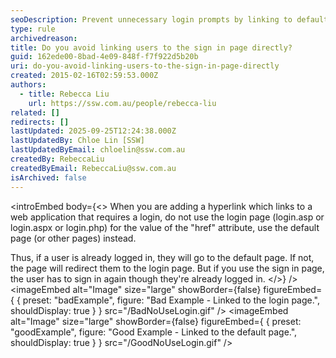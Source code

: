 ```yaml
---
seoDescription: Prevent unnecessary login prompts by linking to default pages instead of the sign-in page, allowing users to seamlessly access protected content if already logged in.
type: rule
archivedreason:
title: Do you avoid linking users to the sign in page directly?
guid: 162ede00-8bad-4e09-848f-f7f922d5b20b
uri: do-you-avoid-linking-users-to-the-sign-in-page-directly
created: 2015-02-16T02:59:53.000Z
authors:
  - title: Rebecca Liu
    url: https://ssw.com.au/people/rebecca-liu
related: []
redirects: []
lastUpdated: 2025-09-25T12:24:38.000Z
lastUpdatedBy: Chloe Lin [SSW]
lastUpdatedByEmail: chloelin@ssw.com.au
createdBy: RebeccaLiu
createdByEmail: RebeccaLiu@ssw.com.au
isArchived: false
---
```


<introEmbed
  body={<>
When you are adding a hyperlink which links to a web application that requires a login, do not use the login page (login.asp or login.aspx or login.php) for the value of the "href" attribute, use the default page (or other pages) instead.

Thus, if a user is already logged in, they will go to the default page.
If not, the page will redirect them to the login page.
But if you use the sign in page, the user has to sign in again though they're already logged in.
  </>}
/>
<imageEmbed
  alt="Image"
  size="large"
  showBorder={false}
  figureEmbed={ {
    preset: "badExample",
    figure: "Bad Example - Linked to the login page.",
    shouldDisplay: true
  } }
  src="/BadNoUseLogin.gif"
/>
<imageEmbed
  alt="Image"
  size="large"
  showBorder={false}
  figureEmbed={ {
    preset: "goodExample",
    figure: "Good Example - Linked to the default page.",
    shouldDisplay: true
  } }
  src="/GoodNoUseLogin.gif"
/>
